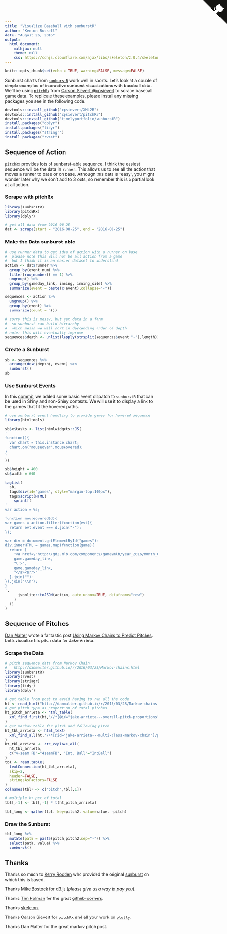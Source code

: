 ---
title: "Visualize Baseball with sunburstR"
author: "Kenton Russell"
date: "August 26, 2016"
output:
  html_document:
    mathjax: null
    theme: null
    css: https://cdnjs.cloudflare.com/ajax/libs/skeleton/2.0.4/skeleton.min.css
---

```{r setup, include=FALSE}
knitr::opts_chunk$set(echo = TRUE, warning=FALSE, message=FALSE)
```
<!-- Tim Holman awesome github corners -->
<a href="https://github.com/timelyportfolio/sunburstR" class="github-corner" aria-label="View source on Github"><svg width="80" height="80" viewBox="0 0 250 250" style="fill:#151513; color:#fff; position: absolute; top: 0; border: 0; right: 0;" aria-hidden="true"><path d="M0,0 L115,115 L130,115 L142,142 L250,250 L250,0 Z"></path><path d="M128.3,109.0 C113.8,99.7 119.0,89.6 119.0,89.6 C122.0,82.7 120.5,78.6 120.5,78.6 C119.2,72.0 123.4,76.3 123.4,76.3 C127.3,80.9 125.5,87.3 125.5,87.3 C122.9,97.6 130.6,101.9 134.4,103.2" fill="currentColor" style="transform-origin: 130px 106px;" class="octo-arm"></path><path d="M115.0,115.0 C114.9,115.1 118.7,116.5 119.8,115.4 L133.7,101.6 C136.9,99.2 139.9,98.4 142.2,98.6 C133.8,88.0 127.5,74.4 143.8,58.0 C148.5,53.4 154.0,51.2 159.7,51.0 C160.3,49.4 163.2,43.6 171.4,40.1 C171.4,40.1 176.1,42.5 178.8,56.2 C183.1,58.6 187.2,61.8 190.9,65.4 C194.5,69.0 197.7,73.2 200.1,77.6 C213.8,80.2 216.3,84.9 216.3,84.9 C212.7,93.1 206.9,96.0 205.4,96.6 C205.1,102.4 203.0,107.8 198.3,112.5 C181.9,128.9 168.3,122.5 157.7,114.1 C157.9,116.9 156.7,120.9 152.7,124.9 L141.0,136.5 C139.8,137.7 141.6,141.9 141.8,141.8 Z" fill="currentColor" class="octo-body"></path></svg></a>
<style>.github-corner:hover .octo-arm{animation:octocat-wave 560ms ease-in-out}@keyframes octocat-wave{0%,100%{transform:rotate(0)}20%,60%{transform:rotate(-25deg)}40%,80%{transform:rotate(10deg)}}@media (max-width:500px){.github-corner:hover .octo-arm{animation:none}.github-corner .octo-arm{animation:octocat-wave 560ms ease-in-out}}</style>


<div class="container" style="max-width:900px;">

Sunburst charts from [`sunburstR`](https://github.com/timelyportfolio/sunburstR) work well in sports.  Let's look at a couple of simple examples of interactive sunburst visualizations with baseball data.  We'll be using [`pitchRx`](https://github.com/cpsievert/pitchRx) from [Carson Sievert \@cpsievert](https://twitter.com/cpsievert) to scrape baseball game data.  To replicate these examples, please install any missing packages you see in the following code.

```{r eval=FALSE}
devtools::install_github("cpsievert/XML2R")
devtools::install_github("cpsievert/pitchRx")
devtools::install_github("timelyportfolio/sunburstR")
install.packages("dplyr")
install.packages("tidyr")
install.packages("stringr")
install.packages("rvest")
````

## Sequence of Action

`pitchRx` provides lots of sunburst-able sequence.  I think the easiest sequence will be the data in `runner`.  This allows us to see all the action that moves a runner to base or on base.  Although this data is "easy", you might wonder later why we don't add to 3 outs, so remember this is a partial look at all action.

### Scrape with pitchRx

```{r}
library(sunburstR)
library(pitchRx)
library(dplyr)

# get all data from 2016-08-25
dat <- scrape(start = "2016-08-25", end = "2016-08-25")
```

### Make the Data sunburst-able 

```{r}
# use runner data to get idea of action with a runner on base
#  please note this will not be all action from a game
#  but I think it is an easier dataset to understand
action <- dat$runner %>%
  group_by(event_num) %>%
  filter(row_number() == 1) %>%
  ungroup() %>%
  group_by(gameday_link, inning, inning_side) %>%
  summarize(event = paste(c(event),collapse="-"))

sequences <- action %>%
  ungroup() %>%
  group_by(event) %>%
  summarize(count = n())

# sorry this is messy, but get data in a form
#  so sunburst can build hierarchy
#  which means we will sort in descending order of depth
# note: this will eventually improve
sequences$depth <- unlist(lapply(strsplit(sequences$event,"-"),length))
```

### Create a Sunburst

```{r}
sb <- sequences %>%
  arrange(desc(depth), event) %>%
  sunburst()
sb
```

### Use Sunburst Events

In this [commit](https://github.com/timelyportfolio/sunburstR/commit/7f6879f779d0062699f758795231ecdcd9465777), we added some basic event dispatch to `sunburstR` that can be used in Shiny and non-Shiny contexts.  We will use it to display a link to the games that fit the hovered paths.

```{r}
# use sunburst event handling to provide games for hovered sequence
library(htmltools)

sb$x$tasks <- list(htmlwidgets::JS(
'
function(){
  var chart = this.instance.chart;
  chart.on("mouseover",mouseovered);
}
'
))

sb$height = 400
sb$width = 600

tagList(
  sb,
  tags$div(id="games", style="margin-top:100px"),
  tags$script(HTML(
    sprintf(
'
var action = %s;

function mouseovered(d){
var games = action.filter(function(evt){
  return evt.event === d.join("-");
});

var div = document.getElementById("games");
div.innerHTML = games.map(function(game){
  return [
    "<a href=\'http://gd2.mlb.com/components/game/mlb/year_2016/month_08/day_25/",
    game.gameday_link,
    "\'>",
    game.gameday_link,
    "</a><br/>"
  ].join("");
}).join("\\n");
}
',
      jsonlite::toJSON(action, auto_unbox=TRUE, dataframe="row")
    )
  ))
)
```


## Sequence of Pitches

[Dan Malter](http://danmalter.github.io/) wrote a fantastic post [Using Markov Chains to Predict Pitches](http://danmalter.github.io/r/2016/03/28/Markov-chains.html).  Let's visualize his pitch data for Jake Arrieta.

### Scrape the Data

```{r}
# pitch sequence data from Markov Chain
#   http://danmalter.github.io/r/2016/03/28/Markov-chains.html
library(sunburstR)
library(rvest)
library(stringr)
library(tidyr)
library(dplyr)

# get table from post to avoid having to run all the code
ht <- read_html("http://danmalter.github.io/r/2016/03/28/Markov-chains.html")
# get pitch type as proportion of total pitches
ht_pitch_arrieta <- html_table(
  xml_find_first(ht,'//*[@id="jake-arrieta---overall-pitch-proportions"]/table')
)
# get markov table for pitch and following pitch
ht_tbl_arrieta <- html_text(
  xml_find_all(ht,'//*[@id="jake-arrieta---multi-class-markov-chain"]/pre/code')[2]
)
ht_tbl_arrieta <- str_replace_all(
  ht_tbl_arrieta,
  c("4-seam FB"="4seamFB", "Int. Ball"="IntBall")
)
tbl <- read.table(
  textConnection(ht_tbl_arrieta),
  skip=2,
  header=FALSE,
  stringsAsFactors=FALSE
)
colnames(tbl) <- c("pitch",tbl[,1])

# multiple by pct of total
tbl[,-1] <- tbl[,-1] * t(ht_pitch_arrieta)

tbl_long <- gather(tbl, key=pitch2, value=value, -pitch)
```


### Draw the Sunburst

```{r}
tbl_long %>%
  mutate(path = paste(pitch,pitch2,sep="-")) %>%
  select(path, value) %>%
  sunburst()
```

## Thanks

Thanks so much to [Kerry Rodden](https://twitter.com/kerryrodden) who provided the original [sunburst](http://bl.ocks.org/kerryrodden/7090426) on which this is based.

Thanks [Mike Bostock](https://bost.ocks.org/mike/) for [d3.js](https://d3js.org) (*please give us a way to pay you*).

Thanks [Tim Holman](http://tholman.com/) for the great [github-corners](http://tholman.com/github-corners/).

Thanks [skeleton](http://getskeleton.com/).

Thanks Carson Sievert for `pitchRx` and all your work on [`plotly`](https://github.com/ropensci/plotly).

Thanks Dan Malter for the great markov pitch post.

</div>

